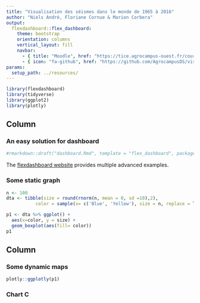 ```yaml
---
title: "Visualisation des séismes dans le monde de 1965 à 2016"
author: "Niels André, Floriane Cornue & Marion Corbera"
output: 
  flexdashboard::flex_dashboard:
    theme: bootstrap
    orientation: columns
    vertical_layout: fill
    navbar:
      - { title: "Moodle", href: "https://tice.agrocampus-ouest.fr/course/view.php?id=6726", align: left }
      - { icon: "fa-github", href: "https://github.com/AgrocampusDS/visualisation-earthsquake", align: right }
params:
  setup_path: ../resources/
---
```


<style>                     
.navbar {
  background-color:#46ACC8;
  border-color:#46ACC8;
}
.navbar-brand {
color:black!important;
}


</style>   


```r
library(flexdashboard)
library(tidyverse)
library(ggplot2)
library(plotly)
```

Column {data-width=650}
-----------------------------------------------------------------------

### An easy solution for dashboard

```r
#rmarkdown::draft("dashboard.Rmd", template = "flex_dashboard", package = "flexdashboard")
```

The [flexdashboard website](https://rmarkdown.rstudio.com/flexdashboard/index.html) provides multiple advanced examples.

### Some static graph

```r
n <- 100
dta <- tibble(size = round(rnorm(n, mean = 0, sd =10),2), 
           color = sample(x= c('Blue', 'Yellow'), size = n, replace = TRUE))

```


```r
p1 <- dta %>% ggplot() +
  aes(x=color, y = size) +
  geom_boxplot(aes(fill= color))
p1
```

Column {.tabset .tabset-fade}
-----------------------------------------------------------------------


### Some dynamic maps

```r
plotly::ggplotly(p1)
```



### Chart C

```r

```


